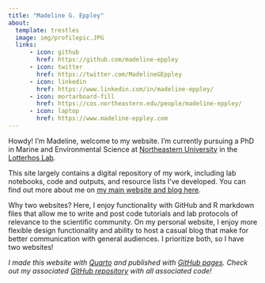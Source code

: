 ```yaml
---
title: "Madeline G. Eppley"
about:
  template: trestles
  image: img/profilepic.JPG
  links:
      - icon: github
        href: https://github.com/madeline-eppley
      - icon: twitter
        href: https://twitter.com/MadelineGEppley
      - icon: linkedin
        href: https://www.linkedin.com/in/madeline-eppley/
      - icon: mortarboard-fill
        href: https://cos.northeastern.edu/people/madeline-eppley/
      - icon: laptop
        href: https://www.madeline-eppley.com
---
```


Howdy! I'm Madeline, welcome to my website. I'm currently pursuing a PhD in Marine and Environmental Science at [Northeastern University](https://cos.northeastern.edu/marinescience/) in the [Lotterhos Lab](https://sites.google.com/site/katielotterhos/home).

This site largely contains a digital repository of my work, including lab notebooks, code and outputs, and resource lists I've developed. You can find out more about me on [my main website and blog here](https://www.madeline-eppley.com).

Why two websites? Here, I enjoy functionality with GitHub and R markdown files that allow me to write and post code tutorials and lab protocols of relevance to the scientific community. On my personal website, I enjoy more flexible design functionality and ability to host a casual blog that make for better communication with general audiences. I prioritize both, so I have two websites!  

*I made this website with [Quarto](https://quarto.org/docs/websites) and published with [GitHub pages](https://pages.github.com/). Check out my associated [GitHub repository](https://github.com/madeline-eppley/madeline-eppley.github.io) with all associated code!*

